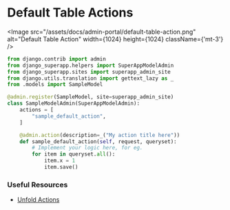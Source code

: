 
# Default Table Actions

<Image src="/assets/docs/admin-portal/default-table-action.png" alt="Default Table Action" width={1024} height={1024} className={'mt-3'} />

```py filename="superapp/apps/<app_name>/admin.py"
from django.contrib import admin
from django_superapp.helpers import SuperAppModelAdmin
from django_superapp.sites import superapp_admin_site
from django.utils.translation import gettext_lazy as _
from .models import SampleModel

@admin.register(SampleModel, site=superapp_admin_site)
class SampleModelAdmin(SuperAppModelAdmin):
    actions = [
        "sample_default_action",
    ]

    @admin.action(description=_("My action title here"))
    def sample_default_action(self, request, queryset):
        # Implement your logic here, for eg.
        for item in queryset.all():
            item.x = 1
            item.save()
```
### Useful Resources

- [Unfold Actions](https://github.com/unfoldadmin/django-unfold?tab=readme-ov-file#actions)
